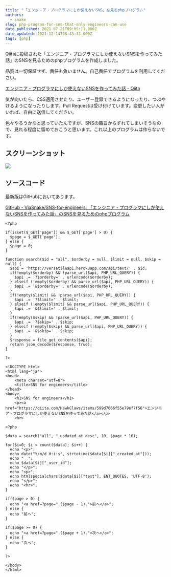 ```yaml
---
title: "「エンジニア・プログラマにしか使えないSNS」を見るphpプログラム"
authors:
  - snake
slug: php-program-for-sns-that-only-engineers-can-use
date_published: 2021-07-21T09:05:11.000Z
date_updated: 2021-12-14T08:43:33.000Z
tags: [php]
---
```


Qiitaに投稿された「エンジニア・プログラマにしか使えないSNSを作ってみた話」のSNSを見るためのphpプログラムを作成しました。

品質は一切保証せず、責任も負いません。自己責任でプログラムを利用してください。

[エンジニア・プログラマにしか使えないSNSを作ってみた話 - Qiita](https://qiita.com/HawkClaws/items/599d7666f55e79ef7f56)

気が向いたら、CSS適用させたり、ユーザー登録できるようになったり、つぶやけるようになったりします。Pull Requestは受け付けています。変更したい人がいれば、自由に送信してください。

色々やろうかなと思っていたんですが、SNSの趣旨からずれてしまいそうなので、見れる程度に留めておこうと思います。これ以上のプログラムは作らないです。

## スクリーンショット

![](https://i.imgur.com/iUJRoex.png)

## ソースコード

最新版はGitHubにおいてあります。

[GitHub - ViaSnake/SNS-for-engineers: 「エンジニア・プログラマにしか使えないSNSを作ってみた話」のSNSを見るためのphpプログラム](https://github.com/ViaSnake/SNS-for-engineers)

    <?php
    
    if(isset($_GET['page']) && $_GET['page'] > 0) {
      $page = $_GET['page'];
    } else {
      $page = 0;
    }
    
    function search($id = "all", $orderby = null, $limit = null, $skip = null) {
      $api = 'https://versatileapi.herokuapp.com/api/text/' . $id;
      if(!empty($orderby) && !parse_url($api, PHP_URL_QUERY)) {
        $api .= '?$orderby=' . urlencode($orderby);
      } elseif (!empty($orderby) && parse_url($api, PHP_URL_QUERY)) {
        $api .= '&$orderby=' . urlencode($orderby);
      }
      if(!empty($limit) && !parse_url($api, PHP_URL_QUERY)) {
        $api .= '?$limit=' . $limit;
      } elseif (!empty($limit) && parse_url($api, PHP_URL_QUERY)) {
        $api .= '&$limit=' . $limit;
      }
      if(!empty($skip) && !parse_url($api, PHP_URL_QUERY)) {
        $api .= '?$skip=' . $skip;
      } elseif (!empty($skip) && parse_url($api, PHP_URL_QUERY)) {
        $api .= '&$skip=' . $skip;
      }
      $response = file_get_contents($api);
      return json_decode($response, true);
    }
    
    ?>
    
    <!DOCTYPE html>
    <html lang="ja">
    <head>
    	<meta charset="utf=8">
    	<title>SNS for engineers</title>
    </head>
    <body>
    	<h1>SNS for engineers</h1>
    	<p><a href="https://qiita.com/HawkClaws/items/599d7666f55e79ef7f56">エンジニア・プログラマにしか使えないSNSを作ってみた話</a></p>
    	<hr>
    
    <?php
    
    $data = search("all", "_updated_at desc", 10, $page * 10);
    
    for($i=0; $i < count($data); $i++) {
      echo "<p>";
      echo date("Y/m/d H:i:s", strtotime($data[$i]["_created_at"]));
      echo "  ";
      echo $data[$i]["_user_id"];
      echo "</p>";
      echo "<p>";
      echo htmlspecialchars($data[$i]["text"], ENT_QUOTES, 'UTF-8');
      echo "</p>";
      echo "<hr>";
    }
    
    if($page > 0) {
      echo "<a href=?page=".($page - 1).">前へ</a>";
    } else {
      echo "前へ";
    }
    
    if($page >= 0) {
      echo "<a href=?page=".($page + 1).">次へ</a>";
    } else {
      echo "次へ";
    }
    
    ?>
    
    </body>
    </html>
    
